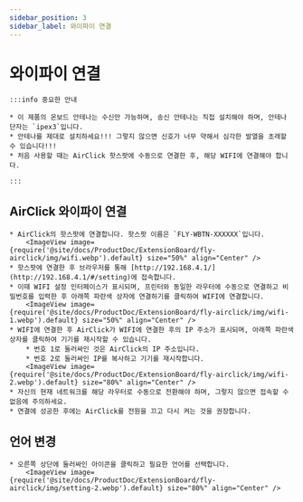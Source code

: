 ```yaml
---
sidebar_position: 3
sidebar_label: 와이파이 연결
---
```






# 와이파이 연결

    :::info 중요한 안내

    * 이 제품의 온보드 안테나는 수신만 가능하며, 송신 안테나는 직접 설치해야 하며, 안테나 단자는 `ipex3`입니다.
    * 안테나를 제대로 설치하세요!!! 그렇지 않으면 신호가 너무 약해서 심각한 발열을 초래할 수 있습니다!!!
    * 처음 사용할 때는 AirClick 핫스팟에 수동으로 연결한 후, 해당 WIFI에 연결해야 합니다.

    :::


## AirClick 와이파이 연결

    * AirClick의 핫스팟에 연결합니다. 핫스팟 이름은 `FLY-WBTN-XXXXXX`입니다.
        <ImageView image={require('@site/docs/ProductDoc/ExtensionBoard/fly-airclick/img/wifi.webp').default} size="50%" align="Center" />
    * 핫스팟에 연결한 후 브라우저를 통해 [http://192.168.4.1/](http://192.168.4.1/#/setting)에 접속합니다.
    * 이때 WIFI 설정 인터페이스가 표시되며, 프린터와 동일한 라우터에 수동으로 연결하고 비밀번호를 입력한 후 아래쪽 파란색 상자에 연결하기를 클릭하여 WIFI에 연결합니다.
        <ImageView image={require('@site/docs/ProductDoc/ExtensionBoard/fly-airclick/img/wifi-1.webp').default} size="50%" align="Center" />
    * WIFI에 연결한 후 AirClick가 WIFI에 연결한 후의 IP 주소가 표시되며, 아래쪽 파란색 상자를 클릭하여 기기를 재시작할 수 있습니다.
        * 번호 1로 둘러싸인 것은 AirClick의 IP 주소입니다.
        * 번호 2로 둘러싸인 IP를 복사하고 기기를 재시작합니다.
        <ImageView image={require('@site/docs/ProductDoc/ExtensionBoard/fly-airclick/img/wifi-2.webp').default} size="80%" align="Center" />
    * 자신의 현재 네트워크를 해당 라우터로 수동으로 전환해야 하며, 그렇지 않으면 접속할 수 없음에 주의하세요.
    * 연결에 성공한 후에는 AirClick를 전원을 끄고 다시 켜는 것을 권장합니다.

## 언어 변경
    * 오른쪽 상단에 둘러싸인 아이콘을 클릭하고 필요한 언어를 선택합니다.
        <ImageView image={require('@site/docs/ProductDoc/ExtensionBoard/fly-airclick/img/setting-2.webp').default} size="80%" align="Center" /> 